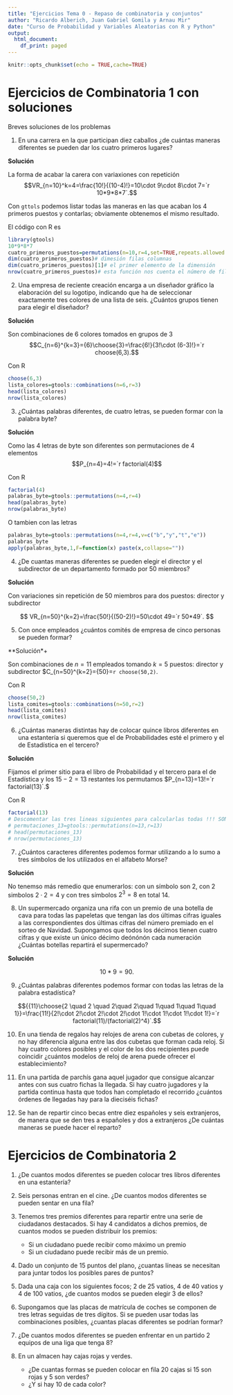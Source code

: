 ```yaml
---
title: "Ejercicios Tema 0 - Repaso de combinatoria y conjuntos"
author: "Ricardo Alberich, Juan Gabriel Gomila y Arnau Mir"
date: "Curso de Probabilidad y Variables Aleatorias con R y Python"
output:
  html_document:
    df_print: paged
---
```


```r
knitr::opts_chunk$set(echo = TRUE,cache=TRUE)
```

# Ejercicios de Combinatoria 1 con soluciones

Breves soluciones de los problemas

1. En una carrera en la que participan diez caballos ¿de cuántas maneras diferentes se pueden dar los cuatro primeros lugares?

**Solución**

La forma de acabar la carera con variaxiones con repetición $$VR_{n=10}^k=4=\frac{10!}{(10-4)!}=10\cdot 9\cdot 8\cdot 7=`r 10*9*8*7`.$$


Con `gttols` podemos  listar todas las maneras  en las que acaban los 4 primeros puestos y contarlas; obviamente obtenemos el mismo resultado.

El código con R  es

```r
library(gtools)
10*9*8*7
cuatro_primeros_puestos=permutations(n=10,r=4,set=TRUE,repeats.allowed = FALSE) 
dim(cuatro_primeros_puestos)# dimesión filas columnas
dim(cuatro_primeros_puestos)[1]# el primer elemento de la dimensión
nrow(cuatro_primeros_puestos)# esta función nos cuenta el número de filas
```


2. Una empresa de reciente creación encarga a un diseñador gráfico la elaboración del su logotipo, indicando que ha de seleccionar exactamente tres colores de una lista de seis. ¿Cuántos grupos tienen para elegir el diseñador?


**Solución**

Son combinaciones de 6 colores tomados en grupos de 3
$$C_{n=6}^{k=3}={6}\choose{3}=\frac{6!}{3!\cdot (6-3)!}=`r choose(6,3).$$


Con R 


```r
choose(6,3)
lista_colores=gtools::combinations(n=6,r=3)
head(lista_colores)
nrow(lista_colores)
```


3. ¿Cuántas palabras diferentes, de cuatro letras, se pueden formar con la palabra byte?

**Solución**

Como las 4 letras de byte son diferentes son permutaciones de $4$ elementos
$$P_{n=4}=4!=`r factorial(4)$$

Con R

```r
factorial(4)
palabras_byte=gtools::permutations(n=4,r=4)
head(palabras_byte)
nrow(palabras_byte)
```

O tambien con las letras

```r
palabras_byte=gtools::permutations(n=4,r=4,v=c("b","y","t","e"))
palabras_byte
apply(palabras_byte,1,F=function(x) paste(x,collapse=""))
```



4. ¿De cuantas maneras diferentes se pueden elegir el director y el subdirector de un departamento formado por 50 miembros?

**Solución**

Con variaciones sin repetición de 50 miembros para dos puestos: director y subdirector

$$
VR_{n=50}^{k=2}=\frac{50!}{(50-2)!}=50\cdot 49=`r 50*49`.
$$

5. Con once empleados ¿cuántos comités de empresa de cinco personas se pueden formar?

**Solución*+

Son  combinaciones de $n=11$ empleados  tomando $k=5$  puestos: director y subdirector  $C_{n=50}^{k=2}={50}\choose{2}=`r choose(50,2)`.


Con R

```r
choose(50,2)
lista_comites=gtools::combinations(n=50,r=2)
head(lista_comites)
nrow(lista_comites)
```


6. ¿Cuántas maneras distintas hay de colocar quince libros diferentes en una estantería si queremos que el de Probabilidades esté el primero y el de Estadística en el tercero?

**Solución**

Fijamos el primer sitio para  el libro de Probabilidad y el tercero para el de Estadística  y los $15-2=13$ restantes los permutamos 
$P_{n=13}=13!=`r factorial(13)`.$

Con R


```r
factorial(13)
# Descomentar las tres lineas siguientes para calcularlas todas !!! SON MUCHAS más de 6200 MILLONES
# permutaciones_13=gtools::permutations(n=13,r=13)
# head(permutaciones_13)
# nrow(permutaciones_13)
```




7. ¿Cuántos caracteres diferentes podemos formar utilizando a lo sumo a tres símbolos de los utilizados en el alfabeto Morse?

**Solución**

No tenemso más remedio que enumerarlos: con un símbolo son 2, con 2 simbolos $2\cdot 2=4$ y con tres símbolos $2^3=8$ en total $14$.



8. Un supermercado organiza una rifa con un premio de una botella de cava para todas las papeletas que tengan las dos últimas cifras iguales a las correspondientes dos últimas cifras del número premiado en el sorteo de Navidad. Supongamos que todos los décimos tienen cuatro cifras y que existe un único décimo deónónón cada numeración ¿Cuántas botellas repartirá el supermercado?

**Solución**

$$10*9=90.$$


9. ¿Cuántas palabras diferentes podemos formar con todas las letras de la palabra estadística?



$${{11}\choose{2 \quad 2 \quad 2\quad  2\quad  1\quad  1\quad  1\quad 1}}=\frac{11!}{2!\cdot 2!\cdot  2!\cdot 2!\cdot 1!\cdot 1!\cdot 1!\cdot 1!}=`r factorial(11)/(factorial(2)^4)`.$$






10. En una tienda de regalos hay relojes de arena con cubetas de colores, y no hay diferencia alguna entre las dos cubetas que forman cada reloj. Si hay cuatro colores posibles y el color de los dos recipientes puede coincidir ¿cuántos modelos de reloj de arena puede ofrecer el establecimiento?

11. En una partida de parchís gana aquel jugador que consigue alcanzar antes con sus cuatro fichas la llegada. Si hay cuatro jugadores y la partida continua hasta que todos han completado el recorrido ¿cuántos órdenes de llegadas hay para la dieciséis fichas?

12. Se han de repartir cinco becas entre diez españoles y seis extranjeros, de manera que se den tres a españoles y dos a extranjeros ¿De cuántas maneras se puede hacer el reparto?

\newpage

# Ejercicios de Combinatoria 2


1. ¿De cuantos modos diferentes se pueden colocar tres libros diferentes en una estantería?

1. Seis personas entran en el cine. ¿De cuantos modos diferentes se pueden sentar en una fila?

1. Tenemos tres premios diferentes para repartir entre una serie de ciudadanos destacados. Si hay 4 candidatos a dichos premios, de cuantos modos se pueden distribuir los premios:
    - Si un ciudadano puede recibir como máximo un premio
    - Si un ciudadano puede recibir más de un premio.

1. Dado un conjunto de 15 puntos del plano, ¿cuantas líneas se necesitan para juntar todos los posibles pares de puntos? 


1. Dada una caja con los siguientes focos; 2 de 25 vatios, 4 de 40 vatios y 4 de 100 vatios, ¿de cuantos modos se pueden elegir 3 de ellos?

1. Supongamos que las placas de matrícula de coches se componen de tres letras seguidas de tres dígitos. Si se pueden usar todas las combinaciones posibles, ¿cuantas placas diferentes se podrían formar?


1. ¿De cuantos modos diferentes se pueden enfrentar en un partido 2 equipos de una liga que tenga 8?


1. En un almacen hay cajas rojas y verdes. 
    - ¿De cuantas formas se pueden colocar en fila 20 cajas si 15 son rojas y 5 son verdes? 
    - ¿Y si hay 10 de cada color?
    
    
  
